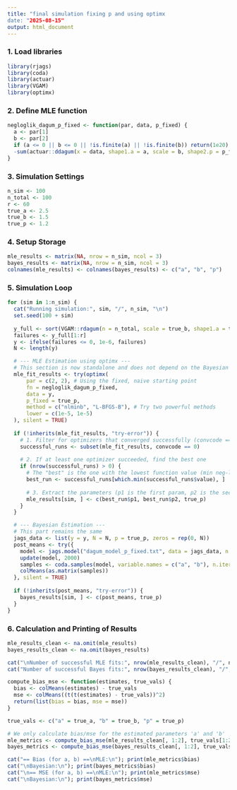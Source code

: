 ```yaml
---
title: "final simulation fixing p and using optimx
date: "2025-08-15"
output: html_document
---
```


### 1. Load libraries
```r
library(rjags)
library(coda)
library(actuar) 
library(VGAM)
library(optimx)
```

### 2. Define MLE function
```r
negloglik_dagum_p_fixed <- function(par, data, p_fixed) {
  a <- par[1]
  b <- par[2]
  if (a <= 0 || b <= 0 || !is.finite(a) || !is.finite(b)) return(1e20) # Return a large number for bad pars
  -sum(actuar::ddagum(x = data, shape1.a = a, scale = b, shape2.p = p_fixed, log = TRUE, .is.sorted = TRUE))
}
```

### 3. Simulation Settings
```r
n_sim <- 100
n_total <- 100
r <- 60
true_a <- 2.5
true_b <- 1.5
true_p <- 1.2
```

### 4. Setup Storage
```r
mle_results <- matrix(NA, nrow = n_sim, ncol = 3)
bayes_results <- matrix(NA, nrow = n_sim, ncol = 3)
colnames(mle_results) <- colnames(bayes_results) <- c("a", "b", "p")
```

### 5. Simulation Loop
```r
for (sim in 1:n_sim) {
  cat("Running simulation:", sim, "/", n_sim, "\n")
  set.seed(100 + sim)
  
  y_full <- sort(VGAM::rdagum(n = n_total, scale = true_b, shape1.a = true_a, shape2.p = true_p))
  failures <- y_full[1:r]
  y <- ifelse(failures <= 0, 1e-6, failures)
  N <- length(y)

  # --- MLE Estimation using optimx ---
  # This section is now standalone and does not depend on the Bayesian results.
  mle_fit_results <- try(optimx(
      par = c(2, 2), # Using the fixed, naive starting point
      fn = negloglik_dagum_p_fixed,
      data = y,
      p_fixed = true_p,
      method = c("nlminb", "L-BFGS-B"), # Try two powerful methods
      lower = c(1e-5, 1e-5)
  ), silent = TRUE)
  
  if (!inherits(mle_fit_results, "try-error")) {
    # 1. Filter for optimizers that converged successfully (convcode == 0)
    successful_runs <- subset(mle_fit_results, convcode == 0)
    
    # 2. If at least one optimizer succeeded, find the best one
    if (nrow(successful_runs) > 0) {
      # The "best" is the one with the lowest function value (min neg-log-lik)
      best_run <- successful_runs[which.min(successful_runs$value), ]
      
      # 3. Extract the parameters (p1 is the first param, p2 is the second)
      mle_results[sim, ] <- c(best_run$p1, best_run$p2, true_p)
    }
  }

  # --- Bayesian Estimation ---
  # This part remains the same
  jags_data <- list(y = y, N = N, p = true_p, zeros = rep(0, N))
  post_means <- try({
    model <- jags.model("dagum_model_p_fixed.txt", data = jags_data, n.chains = 2, n.adapt = 2000, quiet = TRUE)
    update(model, 2000)
    samples <- coda.samples(model, variable.names = c("a", "b"), n.iter = 5000)
    colMeans(as.matrix(samples))
  }, silent = TRUE)
  
  if (!inherits(post_means, "try-error")) {
    bayes_results[sim, ] <- c(post_means, true_p)
  }
}
```

### 6. Calculation and Printing of Results
```r
mle_results_clean <- na.omit(mle_results)
bayes_results_clean <- na.omit(bayes_results)

cat("\nNumber of successful MLE fits:", nrow(mle_results_clean), "/", n_sim, "\n")
cat("Number of successful Bayes fits:", nrow(bayes_results_clean), "/", n_sim, "\n\n")

compute_bias_mse <- function(estimates, true_vals) {
  bias <- colMeans(estimates) - true_vals
  mse <- colMeans((t(t(estimates) - true_vals))^2)
  return(list(bias = bias, mse = mse))
}

true_vals <- c("a" = true_a, "b" = true_b, "p" = true_p)

# We only calculate bias/mse for the estimated parameters 'a' and 'b'
mle_metrics <- compute_bias_mse(mle_results_clean[, 1:2], true_vals[1:2])
bayes_metrics <- compute_bias_mse(bayes_results_clean[, 1:2], true_vals[1:2])

cat("== Bias (for a, b) ==\nMLE:\n"); print(mle_metrics$bias)
cat("\nBayesian:\n"); print(bayes_metrics$bias)
cat("\n== MSE (for a, b) ==\nMLE:\n"); print(mle_metrics$mse)
cat("\nBayesian:\n"); print(bayes_metrics$mse)
```

